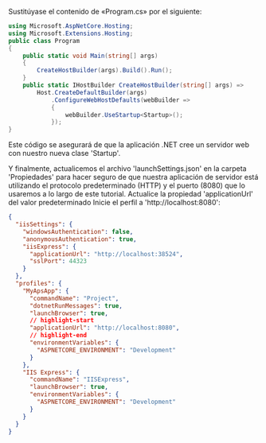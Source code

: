 Sustitúyase el contenido de «Program.cs» por el siguiente:

```csharp title="Program.cs"
using Microsoft.AspNetCore.Hosting;
using Microsoft.Extensions.Hosting;
public class Program
{
    public static void Main(string[] args)
    {
        CreateHostBuilder(args).Build().Run();
    }
    public static IHostBuilder CreateHostBuilder(string[] args) =>
        Host.CreateDefaultBuilder(args)
            .ConfigureWebHostDefaults(webBuilder =>
            {
                webBuilder.UseStartup<Startup>();
            });
}
```

Este código se asegurará de que la aplicación .NET cree un servidor web con nuestro
nueva clase 'Startup'.

Y finalmente, actualicemos el archivo 'launchSettings.json' en la carpeta 'Propiedades' para hacer
seguro de que nuestra aplicación de servidor está utilizando el protocolo predeterminado (HTTP) y el puerto (8080) que
lo usaremos a lo largo de este tutorial. Actualice la propiedad 'applicationUrl' del valor predeterminado
Inicie el perfil a 'http://localhost:8080':

```json
{
  "iisSettings": {
    "windowsAuthentication": false,
    "anonymousAuthentication": true,
    "iisExpress": {
      "applicationUrl": "http://localhost:38524",
      "sslPort": 44323
    }
  },
  "profiles": {
    "MyApsApp": {
      "commandName": "Project",
      "dotnetRunMessages": true,
      "launchBrowser": true,
      // highlight-start
      "applicationUrl": "http://localhost:8080",
      // highlight-end
      "environmentVariables": {
        "ASPNETCORE_ENVIRONMENT": "Development"
      }
    },
    "IIS Express": {
      "commandName": "IISExpress",
      "launchBrowser": true,
      "environmentVariables": {
        "ASPNETCORE_ENVIRONMENT": "Development"
      }
    }
  }
}
```
